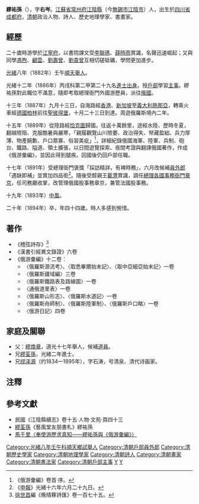 {{明清人物信息框
| 姓名 = 繆祐孫
| 原名 = 
| 圖片名稱=
| 圖片大小 =
| 圖片說明 =
| 最高職務 = 四品銜總理各國事務衙門管理俄國股事務章京
| 屆數 = 
| 國家 = 大清
| 前任 = 
| 繼任 = 
| 爵位 =
| 籍貫 = [[江蘇省|江蘇省]][[常州府|常州府]][[江陰縣|江陰縣]]申港鎮繆家村
| 族裔 = 漢族
| 旗籍 = 
| 字號 = 字右岑
| 諡號 = 
| 出生日期 = [[咸豐|咸豐]]元年
| 出生地點 = [[四川省|四川省]][[成都府|成都府]]
| 逝世日期 = [[光緒|光緒]]二十年
| 逝世地點 = 
| 墓葬 = 
| 配偶 = 
| 親屬 =
| 出身 = 
*光緒八年壬午科[[舉人|舉人]]
*光緒十二年丙戌科[[進士出身|進士出身]]
| 經歷 = 
*戶部學習[[主事|主事]]
*候補[[員外郎|員外郎]]
*總理各國事務衙門游歷員
*總理各國事務衙門司務廳收掌[[章京|章京]]
*總理各國事務衙門管理俄國股事務章京  
| 著作 = 
*《稽弦詩存》
*《漢書引經異文錄證》
*《俄游彙編》
}}
'''繆祐孫'''（{{bd|1851年||1894年|catIdx=M繆}}），字'''右岑'''。[[江蘇省|江蘇省]][[常州府|常州府]][[江陰縣|江陰縣]]（今[[無錫市|無錫市]][[江陰市|江陰市]]）人，出生於[[四川省|四川省]][[成都府|成都府]]，[[清朝|清朝]]政治人物、詩人、歷史地理學家、書畫家。

==經歷==
二十歲時游學於[[江寧府|江寧府]]，以書院課文受[[李聯琇|李聯琇]]、[[薛時雨|薛時雨]]賞識，名聲迅速崛起；又與同學[[馮煦|馮煦]]、[[顧雲|顧雲]]、[[劉壽曾|劉壽曾]]、[[劉貴曾|劉貴曾]]互相切磋砥礪，學問更加進步。

[[光緒|光緒]]八年（1882年）壬午[[順天府|順天]][[舉人|舉人]]。

光緒十二年（1886年）丙戌科第二甲第二十九名[[進士出身|進士出身]]。授[[戶部|戶部]]學習[[主事|主事]]。繆祐孫對此職位不滿意，隨即考取總理衙門外國游歷員，派往[[俄國|俄國]]。

十三年（1887年）九月十三日，自海路經[[香港|香港]]、[[新加坡|新加坡]]至[[義大利|義大利]][[熱那亞|熱那亞]]，轉乘火車經[[德國|德國]][[柏林|柏林]]前往[[聖彼得堡|聖彼得堡]]，十月二十三日到達。周遊俄羅斯境內二年。

十五年（1889年）從陸路經[[恰克圖|恰克圖]]歸國。往返十萬餘里，途經水陸、歷時冬夏，翻越險阻、克服酷暑與嚴寒，「親履觀覽山川險要、政治得失、帑藏盈絀、兵力厚薄、物產饒歉、戶口眾寡、俗習美疵」<ref>《俄游彙編》卷首·序。</ref>，詳細紀錄俄國海軍、陸軍、兵制、砲台、鐵路、隘道、領土擴張，以日間遊覽探索、夜間考證與翻譯俄國著作，作成《俄游彙編》，並因此得到腿疾。回國後仍回戶部任職。

十七年（1891年）受總理衙門褒獎「採訪精詳，有裨時務」，六月改候補[[員外郎|員外郎]]「遇缺即補」並賞加四品銜<ref>《[[申報|申報]]》光緒十六年六月二十九日。</ref>。隨後受醇親王[[載灃|載灃]]賞識，調任[[總理各國事務衙門|總理各國事務衙門]][[章京|章京]]，任司務廳收掌，改管理俄國股事務章京，兼管法國股事務。

十九年（1893年）[[中風|中風]]。

二十年（1894年）卒，年四十四歲。時人多感到惋惜。

==著作==

*《稽弦詩存》<ref>[[徐世昌|徐世昌]]編《晚晴簃詩匯》卷一百七十五。</ref>
*《漢書引經異文錄證》六卷
*《俄游彙編》十二卷：
**〈俄羅斯源流考〉、〈取悉畢爾始末記〉、〈取中亞細亞始末記〉一卷
**〈俄羅斯疆域編〉三卷
**〈俄羅斯鐵路表及路線圖〉一卷
**〈通俄道里表〉一卷
**〈俄羅斯山形志〉、〈俄羅斯水道記〉一卷
**〈俄羅斯舟師制〉、〈俄羅斯陸軍制〉、〈俄羅斯戶口略〉一卷
**〈俄游日記〉四卷

==家庭及關聯==
*父：[[繆煥章|繆煥章]]，道光十七年舉人，候補[[道員|道員]]。
*兄[[繆荃孫|繆荃孫]]，光緒二年進士。
*兄[[缪泽源|缪泽源]]（约1834—1895年），字石涛，号清泉、清代诗画家。

==注釋==
{{reflist}}
==參考文獻==
*民國《江陰縣續志》卷十五·人物·文苑·頁四十三
*[[繆荃孫|繆荃孫]]《藝風堂友朋書札》繆祐孫
*[http://wenku.baidu.com/view/9bdaee21dd36a32d73758160.html 馬千里〈奉使游歷求真知——繆祐孫與《俄游彙編》〉]

{{Wikisource author}}

{{光緒十二年丙戌科殿試金榜}}
{{DEFAULTSORT:Miao繆}}
[[Category:光緒八年壬午科順天鄉試舉人|Category:光緒八年壬午科順天鄉試舉人]]
[[Category:清朝戶部員外郎|Category:清朝戶部員外郎]]
[[Category:清朝歷史學家|Category:清朝歷史學家]]
[[Category:清朝地理學家|Category:清朝地理學家]]
[[Category:清朝詩人|Category:清朝詩人]]
[[Category:清朝畫家|Category:清朝畫家]]
[[Category:清朝書法家|Category:清朝書法家]]
[[Category:清朝戶部主事|Category:清朝戶部主事]]
[[Category:江陰申浦繆氏|Y]]
[[Category:繆姓|Y]]